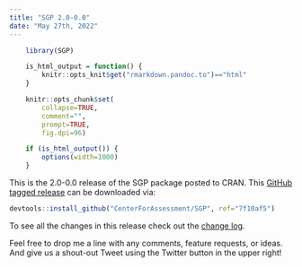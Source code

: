 ```yaml
---
title: "SGP 2.0-0.0"
date: "May 27th, 2022"
---
```


```r
    library(SGP)

    is_html_output = function() {
        knitr::opts_knit$get("rmarkdown.pandoc.to")=="html"
    }

    knitr::opts_chunk$set(
        collapse=TRUE,
        comment="",
        prompt=TRUE,
        fig.dpi=96)

    if (is_html_output()) {
        options(width=1000)
    }
```


This is the 2.0-0.0 release of the SGP package posted to CRAN. This [GitHub tagged release](https://github.com/CenterForAssessment/SGP/releases/tag/7f10af5)
can be downloaded via:

```r
devtools::install_github("CenterForAssessment/SGP", ref="7f10af5")
```

To see all the changes in this release check out the [change log](https://sgp.io/news/index.html#sgp-2-0-0-0).


Feel free to drop me a line with any comments, feature requests, or ideas. And give us a shout-out Tweet using the Twitter button in the upper right!
